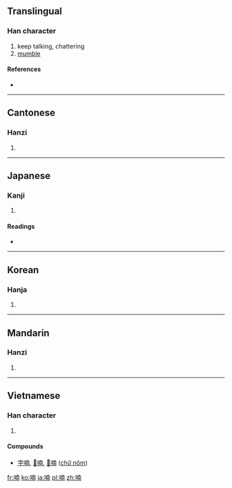 {{also|諵|娚|嫐}}
==Translingual==

===Han character===
{{Han char|rn=30|rad=口|as=09|sn=12|four=6402<sub>7</sub>|canj=口十月十 (RJBJ)|ids=⿰[[口]][[南]]}}

# keep talking, chattering
# [[mumble]]

====References====
* {{Han ref|kx=0197.170|dkj=03903|dj=0418.370|hdz=10650.050|uh=5583|ud=21891|bh=B3E4|bd=46052}}

----

==Cantonese==

===Hanzi===
{{yue-hanzi|jyut=naam4|y=naam4}}

# {{defn|Cantonese|sort=口09}}

----

==Japanese==

===Kanji===
{{ja-kanji|grade=9|rs=口09}}

# {{defn|Japanese|sort=口09}}

====Readings====
* {{ja-readings|on=[[なん]] (nan)|kun=[[のう]] (nou)}}

----

==Korean==

===Hanja===
{{ko-hanja|hangeul=[[남]]|rv=nam|mr=nam}}

# {{defn|Korean|sort=口09}}

----

==Mandarin==

===Hanzi===
{{cmn-hanzi|pin=[[nán]] ([[nan2]])|wg=nan<sup>2</sup>}}

# {{defn|Mandarin|sort=口09}}

----

==Vietnamese==

===Han character===
{{vi-hantu|[[nam]], [[nôm]]|rs=口09}}

# {{defn|Vietnamese|sort=口09}}

====Compounds====
* [[字喃]], [[𡨸喃]], [[𡦂喃]] ([[chữ nôm]])

[[fr:喃]]
[[ko:喃]]
[[ja:喃]]
[[pl:喃]]
[[zh:喃]]